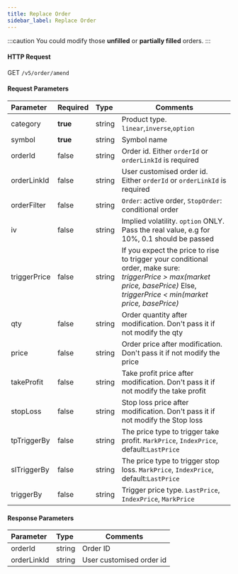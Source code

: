 ```yaml
---
title: Replace Order
sidebar_label: Replace Order
---
```

:::caution
You could modify those **unfilled** or **partially filled** orders.
:::

#### HTTP Request
GET `/v5/order/amend`

#### Request Parameters
| Parameter | Required | Type | Comments|
|:----- |:-------|:-----|------ |
|category |**true** |string |Product type. `linear`,`inverse`,`option` |
|symbol |**true** |string |Symbol name|
|orderId |false |string |Order id. Either `orderId` or `orderLinkId` is required |
|orderLinkId |false |string |User customised order id. Either `orderId` or `orderLinkId` is required |
|orderFilter |false |string |`Order`: active order, `StopOrder`: conditional order|
|iv |false |string |Implied volatility. `option` ONLY. Pass the real value, e.g for 10%, 0.1 should be passed |
|triggerPrice |false |string |If you expect the price to rise to trigger your conditional order, make sure:<br/> _triggerPrice > max(market price, basePrice)_ Else,<br/>_triggerPrice < min(market price, basePrice)_|
|qty |false |string |Order quantity after modification. Don't pass it if not modify the qty|
|price |false |string |Order price after modification. Don't pass it if not modify the price|
|takeProfit |false |string |Take profit price after modification. Don't pass it if not modify the take profit |
|stopLoss |false |string |Stop loss price after modification. Don't pass it if not modify the Stop loss |
|tpTriggerBy |false |string |The price type to trigger take profit. `MarkPrice`, `IndexPrice`, default:`LastPrice` |
|slTriggerBy |false |string |The price type to trigger stop loss. `MarkPrice`, `IndexPrice`, default:`LastPrice` |
|triggerBy |false |string |Trigger price type. `LastPrice`, `IndexPrice`, `MarkPrice`|


#### Response Parameters
| Parameter | Type | Comments|
|:----- |:-----|----- |
|orderId |string |Order ID |
|orderLinkId |string |User customised order id |